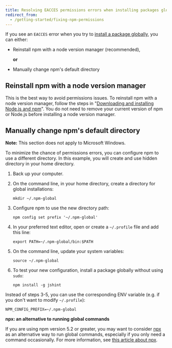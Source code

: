 ```yaml
---
title: Resolving EACCES permissions errors when installing packages globally
redirect_from:
  - /getting-started/fixing-npm-permissions
---
```


If you see an `EACCES` error when you try to [install a package globally][global-install], you can either:

- Reinstall npm with a node version manager (recommended),

  **or**

- Manually change npm's default directory

## Reinstall npm with a node version manager

This is the best way to avoid permissions issues. To reinstall npm with a node version manager, follow the steps in "[Downloading and installing Node.js and npm][install-npm]". You do not need to remove your current version of npm or Node.js before installing a node version manager.

## Manually change npm's default directory

<Note>

**Note:** This section does not apply to Microsoft Windows.

</Note>

To minimize the chance of permissions errors, you can configure npm to use a different directory. In this example, you will create and use hidden directory in your home directory.

1. Back up your computer.

2. On the command line, in your home directory, create a directory for global installations:

   ```
   mkdir ~/.npm-global
   ```

3. Configure npm to use the new directory path:

   ```
   npm config set prefix '~/.npm-global'
   ```

4. In your preferred text editor, open or create a `~/.profile` file and add this line:

   ```
   export PATH=~/.npm-global/bin:$PATH
   ```

5. On the command line, update your system variables:

   ```
   source ~/.npm-global
   ```

6. To test your new configuration, install a package globally without using `sudo`:

   ```
   npm install -g jshint
   ```

Instead of steps 3-5, you can use the corresponding ENV variable (e.g. if you don't want to modify `~/.profile`):

```
NPM_CONFIG_PREFIX=~/.npm-global
```

<Note>

**npx: an alternative to running global commands**

If you are using npm version 5.2 or greater, you may want to consider [npx](https://docs.npmjs.com/cli/commands/npx) as an alternative way to run global commands, especially if you only need a command occasionally. For more information, see [this article about npx](https://medium.com/@maybekatz/introducing-npx-an-npm-package-runner-55f7d4bd282b).

</Note>

[global-install]: downloading-and-installing-packages-globally
[install-npm]: downloading-and-installing-node-js-and-npm
[npx]: https://www.npmjs.com/package/npx
[npx-article]: https://medium.com/@maybekatz/introducing-npx-an-npm-package-runner-55f7d4bd282b
